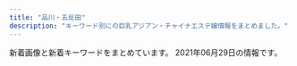 ```yaml
---
title: "品川・五反田"
description: "キーワード別にの巨乳アジアン・チャイナエステ嬢情報をまとめました。"
---
```


新着画像と新着キーワードをまとめています。
2021年06月29日の情報です。

<DmmAffiliateIns />
<KeywordTable
  shops={
    [
    {
        "img_links": [
            "https://www.healing-baby.work/images/line.png",
            "https://www.healing-baby.work/images/6.jpg",
            "https://www.healing-baby.work/images/staff_t.jpg",
            "https://www.healing-baby.work/images/3.jpg",
            "https://www.healing-baby.work/img/eri1.jpg",
            "https://www.healing-baby.work/images/5.jpg",
            "https://www.healing-baby.work/images/1.jpg",
            "https://www.healing-baby.work/images/ais.png",
            "https://www.healing-baby.work/img/naha1.jpg",
            "https://www.healing-baby.work/images/newface.png",
            "https://www.healing-baby.work/images/sys.png",
            "https://www.healing-baby.work/images/news.jpg",
            "https://www.healing-baby.work/images/2.jpg",
            "https://www.healing-baby.work/img/momo1.jpg",
            "https://www.healing-baby.work/img/sizuka1.jpg",
            "https://www.healing-baby.work/images/int1.png",
            "https://www.healing-baby.work/images/7.jpg",
            "https://www.healing-baby.work/img/hana1.jpg",
            "https://www.healing-baby.work/images/4.jpg",
            "https://www.healing-baby.work/images/tel.jpg",
            "https://www.healing-baby.work/img/riri1.jpg",
            "https://www.healing-baby.work/images/interior_t.jpg",
            "https://www.healing-baby.work/images/head.jpg",
            "https://www.healing-baby.work/img/mimi1.jpg",
            "https://www.healing-baby.work/images/mobile.jpg"
        ],
        "station": "\u6238\u8d8a\u9280\u5ea7\u99c5",
        "url": "https://www.healing-baby.work/",
        "keywords": {},
        "name": "\u7652\u3057\u306e\u30d9\u30d3\u30fc"
    },
    {
        "url": "https://tsukiwa.info/",
        "keywords": {},
        "name": "\u6708\u306e\u548c",
        "img_links": [
            "https://tsukiwa.info/img/staff/aya2101.jpg",
            "https://tsukiwa.info/img/top_map.jpg",
            "https://tsukiwa.info/img/news3.png",
            "https://www.a-side.com/ad/koko/include/banner/koko_200x40.png",
            "https://tsukiwa.info/img/staff/koko3.jpg",
            "https://tsukiwa.info/img/staff/rumi04.jpg",
            "https://tsukiwa.info/img/bar_gallery.png",
            "https://tsukiwa.info/img/bar_profile.png",
            "https://tsukiwa.info/img/staff/rena04.jpg",
            "https://tsukiwa.info/img/staff/25D27B66-E3AF-40C0-8FCC-46E9F266B409.jpeg",
            "https://tsukiwa.info/img/staff/A8BAF789-BD2B-4E7F-AB8A-224A2961B605.jpeg",
            "https://tsukiwa.info/img/staff/no_image.jpg",
            "https://tsukiwa.info/img/bar_staff.png",
            "https://tsukiwa.info/img/staff/yuna01.jpg",
            "https://tsukiwa.info/img/bar_top1.png",
            "https://tsukiwa.info/img/staff/rumi02.jpg",
            "https://tsukiwa.info/img/staff_top/20201219_2.jpg",
            "https://tsukiwa.info/img/news1.png",
            "https://tsukiwa.info/img/staff/mimi01.jpg",
            "https://tsukiwa.info/img/staff/DB16BCF2-AF7E-404D-9FB5-9A45BE961351.jpeg",
            "https://tsukiwa.info/img/pickupGirl.png",
            "https://tsukiwa.info/img/staff_top/20201219_1.jpg",
            "https://tsukiwa.info/img/staff/909C372F-1613-4B7E-89C8-1A527D79FCC6.jpeg",
            "https://tsukiwa.info/img/staff/222BADE2-61AA-4B66-91BD-3D9941250C4D.jpeg",
            "https://tsukiwa.info/img/akusesu-top0.jpg",
            "https://tsukiwa.info/img/event/camp03.jpg",
            "https://tsukiwa.info/img/staff/ruru1.jpg",
            "https://tsukiwa.info/img/staff/mimi20202.jpg"
        ],
        "station": "JR\u4e94\u53cd\u7530\u99c5\u897f\u53e3"
    },
    {
        "name": "\u3072\u307e\u308f\u308a",
        "station": "JR\u4e94\u53cd\u7530\u99c5\u6771\u53e3",
        "url": "http://www.kenkou-house.info/",
        "img_links": [
            "http://www.kenkou-house.info/img/m4.png",
            "http://www.kenkou-house.info/img/bottmo-ritght.png",
            "http://www.kenkou-house.info/img/s12.jpg",
            "http://www.kenkou-house.info/img/Himawari_200_40.png",
            "http://www.kenkou-house.info/img/s22.jpg",
            "http://www.kenkou-house.info/img/s15.jpg",
            "http://www.kenkou-house.info/img/s21.jpg",
            "http://www.kenkou-house.info/img/m2.png",
            "http://www.kenkou-house.info/img/m8.png",
            "http://www.kenkou-house.info/img/s1.jpg",
            "http://www.kenkou-house.info/img/s11.jpg",
            "http://www.kenkou-house.info/img/s.png",
            "http://www.kenkou-house.info/img/body-.png",
            "http://www.kenkou-house.info/img/play.png",
            "http://www.kenkou-house.info/img/Himawari_160_45.png",
            "http://www.kenkou-house.info/img/s61.jpg",
            "http://www.kenkou-house.info/img/s91.jpg",
            "http://www.kenkou-house.info/img/Himawari_468_60.png",
            "http://www.kenkou-house.info/img/s7.jpg",
            "http://www.kenkou-house.info/img/s14.jpg",
            "http://www.kenkou-house.info/img/door.png",
            "http://www.kenkou-house.info/img/s17.jpg",
            "http://www.kenkou-house.info/img/s13.jpg",
            "http://www.kenkou-house.info/img/head.png",
            "http://www.kenkou-house.info/img/s4.jpg",
            "http://www.kenkou-house.info/img/s16.jpg",
            "http://www.kenkou-house.info/img/s33.jpg",
            "http://www.kenkou-house.info/img/bottmo-left.png",
            "http://www.kenkou-house.info/img/m7.png",
            "http://www.kenkou-house.info/img/s20.jpg",
            "http://www.kenkou-house.info/img/m1.png",
            "http://www.kenkou-house.info/img/Himawari_88_31.png",
            "http://www.kenkou-house.info/img/m5.png",
            "http://www.kenkou-house.info/img/m6.png",
            "http://www.kenkou-house.info/img/m3.png"
        ],
        "keywords": {
            "C": 8
        }
    },
    {
        "img_links": [
            "http://hi-msg.com/tonpoh/images/p-0.jpg",
            "http://hi-msg.com/tonpoh/images/s5.png",
            "http://hi-msg.com/tonpoh/images/p-4.jpg",
            "http://hi-msg.com/tonpoh/images/p-1.jpg",
            "http://hi-msg.com/tonpoh/images/p-6.jpg",
            "http://hi-msg.com/tonpoh/images/p-14.jpg",
            "http://hi-msg.com/tonpoh/images/p-7.jpg",
            "http://hi-msg.com/tonpoh/images/p-11.jpg",
            "http://hi-msg.com/tonpoh/images/fla.png",
            "http://hi-msg.com/tonpoh/images/p-10.jpg",
            "http://hi-msg.com/tonpoh/images/p-12.jpg",
            "http://hi-msg.com/tonpoh/images/p-5.jpg",
            "http://hi-msg.com/tonpoh/images/l.png",
            "http://hi-msg.com/tonpoh/images/p-6-1.jpg",
            "http://hi-msg.com/tonpoh/images/p-14-1.jpg",
            "http://hi-msg.com/tonpoh/images/p-9-1.jpg",
            "http://hi-msg.com/tonpoh/images/ll.png",
            "http://hi-msg.com/tonpoh/images/p-12-1.jpg",
            "http://hi-msg.com/tonpoh/images/botton.png",
            "http://hi-msg.com/tonpoh/images/s6.png",
            "http://hi-msg.com/tonpoh/images/tit-staff.png",
            "http://hi-msg.com/tonpoh/images/s9.png",
            "http://hi-msg.com/tonpoh/images/p-13.jpg",
            "http://hi-msg.com/tonpoh/images/s4.jpg",
            "http://hi-msg.com/tonpoh/images/s1.png",
            "http://hi-msg.com/tonpoh/images/fla-3.png",
            "http://hi-msg.com/tonpoh/images/line.png",
            "http://hi-msg.com/tonpoh/images/p-10-1.jpg",
            "http://hi-msg.com/tonpoh/images/p-13-1.jpg",
            "http://hi-msg.com/tonpoh/images/p-7-1.jpg",
            "http://hi-msg.com/tonpoh/images/fla-1.png",
            "http://hi-msg.com/tonpoh/images/p-9.jpg",
            "http://hi-msg.com/tonpoh/images/tit-sys.png",
            "http://hi-msg.com/tonpoh/images/no.png",
            "http://hi-msg.com/tonpoh/images/p-8.jpg",
            "http://hi-msg.com/tonpoh/images/s8.png",
            "http://hi-msg.com/tonpoh/images/p-11-1.jpg",
            "http://hi-msg.com/tonpoh/images/p-2.jpg",
            "http://hi-msg.com/tonpoh/images/p-8-1.jpg"
        ],
        "url": "http://hi-msg.com/tonpoh/",
        "station": "JR\u4e94\u53cd\u7530\u99c5\u897f\u53e3",
        "keywords": {},
        "name": "\u30c8\u30f3\u30dd\u30fc"
    },
    {
        "url": "http://www.relax-cs.com/",
        "name": "\u30ea\u30e9\u30af\u30bc\u30fc\u30b7\u30e7\u30f3\u862d",
        "station": "JR\u4e94\u53cd\u7530\u99c5\u897f\u53e3",
        "keywords": {},
        "img_links": [
            "http://www.relax-cs.com/ncss/nav/nav-002.jpg",
            "http://www.relax-cs.com/ncss/top03.jpg",
            "http://www.relax-cs.com/ncss/nav/nav-003.jpg",
            "http://www.relax-cs.com/ncss/staff01.jpg",
            "http://www.relax-cs.com/ncss/staff03-a.jpg",
            "http://www.relax-cs.com/ncss/staff03-b.jpg",
            "http://www.relax-cs.com/ncss/nav/nav-005.jpg",
            "http://www.relax-cs.com/ncss/nav/nav-001.jpg",
            "http://www.relax-cs.com/ncss/nav/nav-006.jpg",
            "http://www.relax-cs.com/ncss/top00001.jpg",
            "http://www.relax-cs.com/ncss/tel.png",
            "http://www.relax-cs.com/ncss/top02-left.jpg",
            "http://www.relax-cs.com/ncss/staff0401.jpg",
            "http://www.relax-cs.com/ncss/nav/nav-004.jpg"
        ]
    },
    {
        "keywords": {},
        "station": "JR\u4e94\u53cd\u7530\u99c5\u897f\u53e3",
        "img_links": [],
        "url": "https://i-house.aoaoeo.com/",
        "name": "\u7652\u3057\u30cf\u30a6\u30b9"
    },
    {
        "url": "http://p-fly.work/",
        "img_links": [
            "http://p-fly.work/images/interior_t.png",
            "http://p-fly.work/staff/mai.jpg",
            "http://p-fly.work/images/b2.jpg",
            "http://p-fly.work/img/mai1.jpg",
            "http://p-fly.work/images/sys4.png",
            "http://p-fly.work/images/sys3.jpg",
            "http://p-fly.work/images/news.jpg",
            "http://p-fly.work/images/b1.jpg",
            "http://p-fly.work/images/line.png",
            "http://p-fly.work/images/1.jpg",
            "http://p-fly.work/images/mobile.jpg",
            "http://p-fly.work/staff/eri.jpg",
            "http://p-fly.work/images/sys2.jpg",
            "http://p-fly.work/images/head.png",
            "http://p-fly.work/images/tr.jpg",
            "http://p-fly.work/images/int1.jpg",
            "http://p-fly.work/staff/anna.jpg",
            "http://p-fly.work/images/13.jpg",
            "http://p-fly.work/img/eri1.jpg",
            "http://p-fly.work/staff/koko.jpg",
            "http://p-fly.work/img/anna1.jpg",
            "http://p-fly.work/images/ac1.jpg",
            "http://p-fly.work/images/int2.png",
            "http://p-fly.work/staff/sara.jpg",
            "http://p-fly.work/img/yuki1.jpg",
            "http://p-fly.work/images/9.jpg",
            "http://p-fly.work/images/staff_t.png",
            "http://p-fly.work/images/sys1.jpg",
            "http://p-fly.work/img/koko1.jpg",
            "http://p-fly.work/images/12.jpg",
            "http://p-fly.work/img/sara1.jpg",
            "http://p-fly.work/staff/yuki.jpg",
            "http://p-fly.work/images/10.jpg",
            "http://p-fly.work/images/15.jpg",
            "http://p-fly.work/images/b3.jpg"
        ],
        "station": "JR\u4e94\u53cd\u7530\u99c5\u897f\u53e3",
        "name": "\u7d2b\u306e\u8776",
        "keywords": {}
    },
    {
        "station": "\u6238\u8d8a\u9280\u5ea7\u99c5",
        "url": "http://lacure.link/",
        "name": "\u30e9\u30ad\u30e5\u30a2",
        "keywords": {},
        "img_links": []
    },
    {
        "img_links": [
            "http://www.kouroku-este.com/img/staff/fff/s-fff2.jpg",
            "http://www.kouroku-este.com/img/staff/aaa/aaa2.jpg",
            "http://www.kouroku-este.com/img/system/service01.jpg",
            "http://www.kouroku-este.com/img/staff/ccc/ccc2.jpg",
            "http://www.kouroku-este.com/img/staff/fff/s-fff1.jpg",
            "http://www.kouroku-este.com/img/staff/ccc/ccc1.jpg",
            "http://www.kouroku-este.com/img/staff/eee/s-eee2.jpg",
            "http://www.kouroku-este.com/img/staff/ggg/ggg1.jpg",
            "http://www.kouroku-este.com/img/staff/aaa/aaa1.jpg",
            "http://www.kouroku-este.com/img/staff/eee/s-eee1.jpg",
            "http://www.kouroku-este.com/img/top/listmark1.png",
            "http://www.kouroku-este.com/img/staff/bbb/bbb1.jpg",
            "http://www.kouroku-este.com/img/system/service02.jpg",
            "http://www.kouroku-este.com/img/menu/info_r.jpg"
        ],
        "station": "JR\u54c1\u5ddd\u99c5\u9ad8\u8f2a\u53e3",
        "keywords": {
            "C": 15
        },
        "url": "http://www.kouroku-este.com/",
        "name": "\u5eb7\u7984"
    },
    {
        "name": "\u82b1\u8863",
        "img_links": [],
        "keywords": {},
        "url": "https://hanagoromo.tyo.cm/",
        "station": "JR\u4e94\u53cd\u7530\u99c5"
    },
    {
        "keywords": {
            "86": 2,
            "87": 4,
            "88": 2,
            "E": 8,
            "85": 2
        },
        "name": "\u7f8e\u4f36",
        "station": "JR\u4e94\u53cd\u7530\u99c5\u897f\u53e3",
        "img_links": [
            "http://es-mirei.com/staffPhoto/s20170911152129.jpg",
            "http://es-mirei.com/staffPhoto/s20180613122502.jpg",
            "http://es-mirei.com/staffPhoto/s20170911152114.jpg",
            "http://es-mirei.com/staffPhoto/b20170911152114.jpg",
            "http://es-mirei.com/images/store/04.jpg",
            "http://es-mirei.com/staffPhoto/b20170911152129.jpg",
            "http://es-mirei.com/images/store/01.jpg",
            "http://es-mirei.com/staffPhoto/s20180209180323.jpg",
            "http://es-mirei.com/images/store/03.jpg",
            "http://es-mirei.com/staffPhoto/b20170728165536.jpg",
            "http://es-mirei.com/staffPhoto/b20180613122502.jpg",
            "http://es-mirei.com/images/noImg.jpg",
            "http://es-mirei.com/images/s3Slider1Images/02.jpg",
            "http://es-mirei.com/staffPhoto/b20170728165302.jpg",
            "http://es-mirei.com/staffPhoto/b20180209180323.jpg",
            "http://es-mirei.com/staffPhoto/s20170728165256.jpg",
            "http://es-mirei.com/staffPhoto/b20170728165256.jpg",
            "http://es-mirei.com/images/store/05.jpg",
            "http://es-mirei.com/staffPhoto/s20170728165302.jpg",
            "http://es-mirei.com/staffPhoto/s20170908125528.jpg",
            "http://es-mirei.com/staffPhoto/b20170908125528.jpg",
            "http://es-mirei.com/images/s3Slider1Images/03.jpg",
            "http://es-mirei.com/images/store/06.jpg",
            "http://es-mirei.com/images/s3Slider1Images/01.jpg",
            "http://es-mirei.com/staffPhoto/s20170728165536.jpg",
            "http://es-mirei.com/images/store/02.jpg",
            "http://es-mirei.com/images/returnStaffBtn.png"
        ],
        "url": "http://es-mirei.com/"
    },
    {
        "keywords": {
            "D": 5,
            "86": 2,
            "87": 2,
            "84": 5,
            "G": 1,
            "E": 5,
            "88": 3,
            "C": 3,
            "90": 2
        },
        "station": "JR\u4e94\u53cd\u7530\u99c5\u6771\u53e3",
        "img_links": [
            "http://www.relax-fuyou.info/img/st7.jpg",
            "http://www.relax-fuyou.info/img/r9.jpg",
            "http://www.relax-fuyou.info/i/img/st201.jpg",
            "http://www.relax-fuyou.info/img/st41.jpg",
            "http://www.relax-fuyou.info/img/st42.jpg",
            "http://www.relax-fuyou.info/i/img/st5.jpg",
            "http://www.relax-fuyou.info/i/img/st110.jpg",
            "http://www.relax-fuyou.info/img/st11.jpg",
            "http://www.relax-fuyou.info/img/st161.jpg",
            "http://www.relax-fuyou.info/img/st71.jpg",
            "http://www.relax-fuyou.info/img/sta17.jpg",
            "http://www.relax-fuyou.info/i/img/st11.jpg",
            "http://www.relax-fuyou.info/i/img/st181.jpg",
            "http://www.relax-fuyou.info/img/sta19.jpg",
            "http://www.relax-fuyou.info/img/st8.jpg",
            "http://www.relax-fuyou.info/i/img/st17.jpg",
            "http://www.relax-fuyou.info/i/img/r1.jpg",
            "http://www.relax-fuyou.info/img/st160.jpg",
            "http://www.relax-fuyou.info/i/img/st10.jpg",
            "http://www.relax-fuyou.info/img/st141.jpg",
            "http://www.relax-fuyou.info/img/st110.jpg",
            "http://www.relax-fuyou.info/i/img/st191.jpg",
            "http://www.relax-fuyou.info/i/img/st42.jpg",
            "http://www.relax-fuyou.info/img/sta18.jpg",
            "http://www.relax-fuyou.info/i/img/st140.jpg",
            "http://www.relax-fuyou.info/i/img/st160.jpg",
            "http://www.relax-fuyou.info/i/img/st8.jpg",
            "http://www.relax-fuyou.info/img/st5.jpg",
            "http://www.relax-fuyou.info/img/st72.jpg",
            "http://www.relax-fuyou.info/img/st17.jpg",
            "http://www.relax-fuyou.info/img/sta1.jpg",
            "http://www.relax-fuyou.info/img/sta5.jpg",
            "http://www.relax-fuyou.info/img/sta8.jpg",
            "http://www.relax-fuyou.info/img/st201.jpg",
            "http://www.relax-fuyou.info/img/st150.jpg",
            "http://www.relax-fuyou.info/img/st171.jpg",
            "http://www.relax-fuyou.info/i/img/r2.jpg",
            "http://www.relax-fuyou.info/i/img/top.jpg",
            "http://www.relax-fuyou.info/img/st191.jpg",
            "http://www.relax-fuyou.info/img/sta16.jpg",
            "http://www.relax-fuyou.info/img/sta15.jpg",
            "http://www.relax-fuyou.info/img/st10.jpg",
            "http://www.relax-fuyou.info/img/sta20.jpg",
            "http://www.relax-fuyou.info/img/st140.jpg",
            "http://www.relax-fuyou.info/i/img/r3.jpg",
            "http://www.relax-fuyou.info/i/img/st9.jpg",
            "http://www.relax-fuyou.info/i/img/sta20.jpg",
            "http://www.relax-fuyou.info/img/st181.jpg",
            "http://www.relax-fuyou.info/img/st1.jpg",
            "http://www.relax-fuyou.info/img/top.jpg"
        ],
        "url": "http://www.relax-fuyou.info/",
        "name": "\u8299\u84c9\uff5e\u30d5\u30e8\u30a6\uff5e"
    },
    {
        "name": "\u4e94\u53cd\u7530\u30e1\u30c7\u30a3\u30ab\u30eb\u30a8\u30f3",
        "url": "http://gotanda.pepper.jp/",
        "station": "JR\u4e94\u53cd\u7530\u99c5\u897f\u53e3",
        "keywords": {},
        "img_links": [
            "http://gotanda.pepper.jp/m048.png",
            "http://gotanda.pepper.jp/m173.jpg",
            "http://gotanda.pepper.jp/m02272.jpg",
            "http://gotanda.pepper.jp/m049.png",
            "http://gotanda.pepper.jp/20151109231038834554.jpg",
            "http://gotanda.pepper.jp/1-01.png",
            "http://gotanda.pepper.jp/gotanda001.jpg"
        ]
    },
    {
        "img_links": [
            "http://www.estetonbo.com/upload/girl/img03/img1_0011.jpg",
            "http://www.estetonbo.com/upload/girl/img05/img1_0011.jpg",
            "http://www.estetonbo.com/upload/girl/img05/img1_0009.jpg",
            "http://www.estetonbo.com/img/qr_img.jpg",
            "http://www.estetonbo.com/upload/girl/img01/img1_0019.jpg",
            "http://www.estetonbo.com/upload/girl/img05/img1_0012.jpg",
            "http://www.estetonbo.com/upload/girl/img03/img1_0022.jpg",
            "http://www.estetonbo.com/upload/girl/img05/img1_0022.jpg",
            "http://www.estetonbo.com/img/qr_150.jpg",
            "http://www.estetonbo.com/img/tit_rank.jpg",
            "http://www.estetonbo.com/img/rank_img.jpg",
            "http://www.estetonbo.com/upload/girl/img01/img1_0011.jpg",
            "http://www.estetonbo.com/upload/girl/img05/img1_0004.jpg",
            "http://www.estetonbo.com/upload/girl/img05/img1_0019.jpg",
            "http://www.estetonbo.com/upload/girl/img03/img1_0019.jpg",
            "http://www.estetonbo.com/img/pro_modoru.jpg",
            "http://www.estetonbo.com/img/tit_news.jpg",
            "http://www.estetonbo.com/img/main_top.jpg",
            "http://www.estetonbo.com/img/pro_tit_age.jpg",
            "http://www.estetonbo.com/img/lineyoko.jpg",
            "http://www.estetonbo.com/img/pro_tit_size.jpg",
            "http://www.estetonbo.com/upload/girl/img04/img1_0011.jpg",
            "http://www.estetonbo.com/upload/girl/img01/img1_0009.jpg",
            "http://www.estetonbo.com/img/pro_tit_name.jpg",
            "http://www.estetonbo.com/upload/girl/img01/img1_0012.jpg",
            "http://www.estetonbo.com/upload/girl/img03/img1_0004.jpg",
            "http://www.estetonbo.com/upload/girl/img01/img1_0004.jpg",
            "http://www.estetonbo.com/upload/girl/img03/img1_0009.jpg",
            "http://www.estetonbo.com/img/tit_profile.jpg",
            "http://www.estetonbo.com/img/tit_staff.jpg",
            "http://www.estetonbo.com/upload/girl/img03/img1_0012.jpg",
            "http://www.estetonbo.com/upload/girl/img01/img1_0022.jpg",
            "http://www.estetonbo.com/img/tit_newface.jpg"
        ],
        "url": "http://www.estetonbo.com/",
        "station": "JR\u4e94\u53cd\u7530\u99c5\u6771\u53e3",
        "name": "\u30c8\u30f3\u30dc",
        "keywords": {
            "D": 22,
            "\u4e73": 4,
            "C": 23,
            "86": 12,
            "87": 26
        }
    }
]
}
/>
<DmmAffiliateScript />
